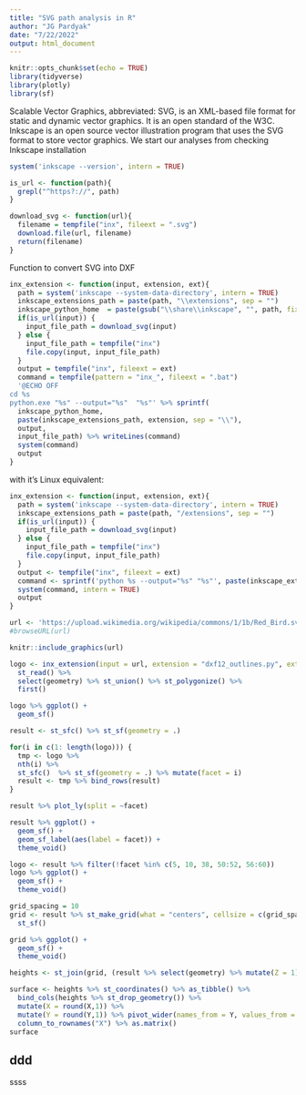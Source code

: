 ```yaml
---
title: "SVG path analysis in R"
author: "JG Pardyak"
date: "7/22/2022"
output: html_document
---
```


  
```r
knitr::opts_chunk$set(echo = TRUE)
library(tidyverse)
library(plotly)
library(sf)
```  


Scalable Vector Graphics, abbreviated: SVG, is an XML-based file format for static and dynamic vector graphics. It is an open standard of the W3C. Inkscape is an open source vector illustration program that uses the SVG format to store vector graphics.
We start our analyses from checking Inkscape installation


```r
system('inkscape --version', intern = TRUE)
```


```r
is_url <- function(path){
  grepl("^https?://", path)
}

download_svg <- function(url){
  filename = tempfile("inx", fileext = ".svg")
  download.file(url, filename)
  return(filename)
}
```

Function to convert SVG into DXF

```r
inx_extension <- function(input, extension, ext){
  path = system('inkscape --system-data-directory', intern = TRUE)
  inkscape_extensions_path = paste(path, "\\extensions", sep = "")
  inkscape_python_home  = paste(gsub("\\share\\inkscape", "", path, fixed = T), "\\bin", sep = "")
  if(is_url(input)) {
    input_file_path = download_svg(input)
  } else {
    input_file_path = tempfile("inx")
    file.copy(input, input_file_path)
  }
  output = tempfile("inx", fileext = ext)
  command = tempfile(pattern = "inx_", fileext = ".bat")
  '@ECHO OFF
cd %s
python.exe "%s" --output="%s"  "%s"' %>% sprintf(
  inkscape_python_home,
  paste(inkscape_extensions_path, extension, sep = "\\"),
  output,
  input_file_path) %>% writeLines(command)
  system(command)
  output
}
```

with it's Linux equivalent:

```r
inx_extension <- function(input, extension, ext){
  path = system('inkscape --system-data-directory', intern = TRUE)
  inkscape_extensions_path = paste(path, "/extensions", sep = "")
  if(is_url(input)) {
    input_file_path = download_svg(input)
  } else {
    input_file_path = tempfile("inx")
    file.copy(input, input_file_path)
  }
  output <- tempfile("inx", fileext = ext)
  command <- sprintf('python %s --output="%s" "%s"', paste(inkscape_extensions_path, extension, sep = "/"), output, input_file_path)
  system(command, intern = TRUE)
  output
}
```

```r
url <- 'https://upload.wikimedia.org/wikipedia/commons/1/1b/Red_Bird.svg'
#browseURL(url)
```


```r
knitr::include_graphics(url)
```


```r
logo <- inx_extension(input = url, extension = "dxf12_outlines.py", ext =".dxf") %>%
  st_read() %>%
  select(geometry) %>% st_union() %>% st_polygonize() %>% 
  first()

logo %>% ggplot() +
  geom_sf()
```


```r
result <- st_sfc() %>% st_sf(geometry = .)

for(i in c(1: length(logo))) {
  tmp <- logo %>% 
  nth(i) %>%
  st_sfc()  %>% st_sf(geometry = .) %>% mutate(facet = i)
  result <- tmp %>% bind_rows(result) 
}

result %>% plot_ly(split = ~facet)
```


```r
result %>% ggplot() +
  geom_sf() +
  geom_sf_label(aes(label = facet)) +
  theme_void()
```


```r
logo <- result %>% filter(!facet %in% c(5, 10, 38, 50:52, 56:60))
logo %>% ggplot() +
  geom_sf() +
  theme_void()
```




```r
grid_spacing = 10
grid <- result %>% st_make_grid(what = "centers", cellsize = c(grid_spacing, grid_spacing)) %>%
  st_sf() 
```



```r
grid %>% ggplot() +
  geom_sf() +
  theme_void()
```


```r
heights <- st_join(grid, (result %>% select(geometry) %>% mutate(Z = 1))) %>% replace(is.na(.), 0) 
```


```r
surface <- heights %>% st_coordinates() %>% as_tibble() %>% 
  bind_cols(heights %>% st_drop_geometry()) %>%
  mutate(X = round(X,1)) %>%
  mutate(Y = round(Y,1)) %>% pivot_wider(names_from = Y, values_from = Z) %>%
  column_to_rownames("X") %>% as.matrix()
surface
```

## ddd


ssss

